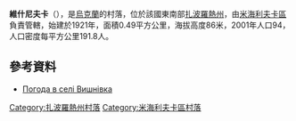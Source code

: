 {{coord|47|17|59|N|35|20|13|E|scale:100000|display=title}}

'''維什尼夫卡'''（{{lang-uk|Вишнівка}}），是[[烏克蘭|烏克蘭]]的村落，位於該國東南部[[扎波羅熱州|扎波羅熱州]]，由[[米海利夫卡區|米海利夫卡區]]負責管轄，始建於1921年，面積0.49平方公里，海拔高度86米，2001年人口94，人口密度每平方公里191.8人。

==參考資料==
* [http://weather.in.ua/ua/zaporozhskaja/3816 Погода в селі Вишнівка] {{Wayback|url=http://weather.in.ua/ua/zaporozhskaja/3816 |date=20160305191643 }}

[[Category:扎波羅熱州村落|Category:扎波羅熱州村落]]
[[Category:米海利夫卡區村落|Category:米海利夫卡區村落]]


{{Zaporizhia-geo-stub}}